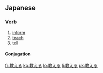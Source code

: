 ==Japanese==
{{ja-kanjitab|教}}
===Verb===
{{ja-verb|kk|type=2|hira=おしえる|rom=oshieru}}
#[[inform]]
#[[teach]]
#[[tell]]
====Conjugation====
{{ja-ichi|教え|おしえ|oshie}}

[[fr:教える]]
[[ko:教える]]
[[lo:教える]]
[[li:教える]]
[[uk:教える]]